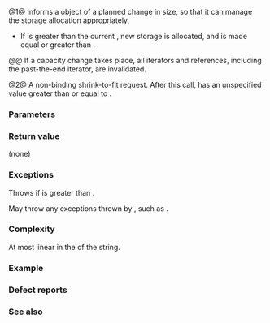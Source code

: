 {{cpp/string/basic_string/title|reserve}}
{{cpp/string/basic_string/navbar}}
{{dcl begin}}
{{dcl rev multi|num=1|until1=c++20
|dcl1=
void reserve( size_type new_cap = 0 );
|dcl2=
constexpr void reserve( size_type new_cap );
}}
{{dcl|num=2|since=c++20|deprecated=c++20|removed=c++26|
void reserve();
}}
{{dcl end}}

@1@ Informs a {{tt|std::basic_string}} object of a planned change in size, so that it can manage the storage allocation appropriately.
* If {{c|new_cap}} is greater than the current {{lc|capacity()}}, new storage is allocated, and {{lc|capacity()}} is made equal or greater than {{c|new_cap}}.
{{rrev multi|until1=c++20|rev1=
* If {{c|new_cap}} is less than the current {{lc|capacity()}}, this is a non-binding shrink request.
* If {{c|new_cap}} is less than the current {{lc|size()}}, this is a non-binding shrink-to-fit request{{rev inl|since=c++11| equivalent to {{lc|shrink_to_fit()}}}}.
|rev2=
* If {{c|new_cap}} is less than or equal to the current {{lc|capacity()}}, there is no effect.
}}

@@ If a capacity change takes place, all iterators and references, including the past-the-end iterator, are invalidated. 

@2@ A non-binding shrink-to-fit request. After this call, {{lc|capacity()}} has an unspecified value greater than or equal to {{lc|size()}}.

===Parameters===
{{par begin}}
{{par|new_cap|new capacity of the string}}
{{par end}}

===Return value===
(none)

===Exceptions===
Throws {{lc|std::length_error}} if {{c|new_cap}} is greater than {{lc|max_size()}}.

May throw any exceptions thrown by {{c|std::allocator_traits&lt;Allocator&gt;::allocate()}}, such as {{lc|std::bad_alloc}}.

{{cpp/strong exception safety guarantee}}

===Complexity===
At most linear in the {{lc|size()}} of the string.

===Example===
{{example
|code=
#include &lt;cassert&gt;
#include &lt;iostream&gt;
#include &lt;string&gt;

int main()
{
    std::string s;
    std::cout &lt;&lt; "1) Initially: " &lt;&lt; s.capacity() &lt;&lt; '\n';
    
    const std::string::size_type new_cap{101u};
    s.reserve(new_cap);
    assert(s.capacity() &gt;= new_cap);
    std::cout &lt;&lt; "2) After reserve(" &lt;&lt; new_cap &lt;&lt; "): " &lt;&lt; s.capacity() &lt;&lt; '\n';
    
    // observing the capacity growth factor
    auto cap{s.capacity()};
    for (int check{}; check != 4; ++check)
    {
        while (cap == s.capacity())
            s += '$';
        cap = s.capacity();
        std::cout &lt;&lt; (3) + check &lt;&lt; ") Capacity: " &lt;&lt; cap &lt;&lt; '\n';
    }
    
//  s.reserve(); // deprecated/removed in C++20/26, use:
    s.shrink_to_fit();
    std::cout &lt;&lt; "7) After shrink_to_fit: " &lt;&lt; s.capacity() &lt;&lt; '\n';
}
|p=true
|output=
1) Initially: 15
2) After reserve(101): 101
3) Capacity: 202
4) Capacity: 404
5) Capacity: 808
6) Capacity: 1616
7) After shrink_to_fit: 809
}}

===Defect reports===
{{dr list begin}}
{{dr list item|wg=lwg|dr=847|std=C++98|before=there was no exception safety guarantee|after=added strong exception safety guarantee}}
{{dr list end}}

===See also===
{{dsc begin}}
{{dsc inc|cpp/string/basic_string/dsc capacity}}
{{dsc inc|cpp/string/basic_string/dsc resize}}
{{dsc end}}

{{langlinks|de|es|fr|it|ja|pt|ru|zh}}